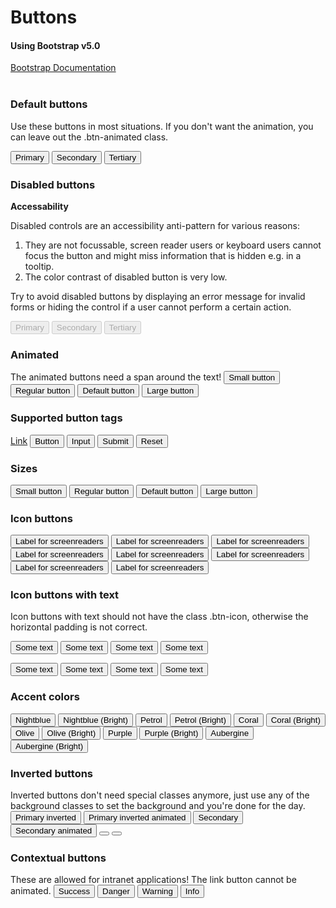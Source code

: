 
<Meta title="Design System/Button" />


# Buttons
#### Using Bootstrap v5.0
[Bootstrap Documentation](https://getbootstrap.com/docs/5.0/components/buttons/)
<br/>
<br/>

### Default buttons

Use these buttons in most situations. If you don't want the animation, you can leave out the .btn-animated class.
<Canvas>
<div class="p-regular flex-wrap d-flex gap-regular">
  <button class="btn btn-primary btn-animated"><span>Primary</span></button>
  <button class="btn btn-secondary btn-animated"><span>Secondary</span></button>
  <button class="btn btn-link">Tertiary</button>
</div>
</Canvas>

### Disabled buttons

**Accessability**

Disabled controls are an accessibility anti-pattern for various reasons:

1. They are not focussable, screen reader users or keyboard users cannot focus the button and might miss information that is hidden e.g. in a tooltip.
2. The color contrast of disabled button is very low.

Try to avoid disabled buttons by displaying an error message for invalid forms or hiding the control if a user cannot perform a certain action.

<Canvas>
<div class="p-regular d-flex flex-wrap gap-regular">
  <button disabled="" class="btn btn-primary btn-animated">
    <span>Primary</span>
  </button>
  <button disabled="" class="btn btn-secondary btn-animated">
    <span>Secondary</span>
  </button>
  <button disabled="" class="btn btn-link">Tertiary</button>
</div>
</Canvas>


### Animated

The animated buttons need a span around the text!
<Canvas>
<button type="button" class="btn btn-primary btn-sm btn-animated">
<span>Small button</span>
</button>
<button type="button" class="btn btn-primary btn-rg btn-animated">
<span>Regular button</span>
</button>
<button type="button" class="btn btn-primary btn-md btn-animated">
<span>Default button</span>
</button>
<button type="button" class="btn btn-primary btn-lg btn-animated">
<span>Large button</span>
</button>
</Canvas>



### Supported button tags
<Canvas>
<a href="#" role="button" class="btn btn-primary">Link</a>
<button type="submit" class="btn btn-primary">Button</button>
<input type="button" value="Input" class="btn btn-primary" />
<input type="submit" value="Submit" class="btn btn-primary" />
<input type="reset" value="Reset" class="btn btn-primary" />
</Canvas>


### Sizes
<Canvas>
<button type="button" class="btn btn-primary btn-sm">Small button</button>
<button type="button" class="btn btn-primary btn-rg">Regular button</button>
<button type="button" class="btn btn-primary btn-md">Default button</button>
<button type="button" class="btn btn-primary btn-lg">Large button</button>
</Canvas> 


### Icon buttons
<Canvas>
<button type="button" class="btn btn-default btn-icon btn-sm">
<i class="pi pi-3193"></i>
<span class="sr-only">Label for screenreaders</span>
</button>
<button type="button" class="btn btn-default btn-icon btn-rg">
<i class="pi pi-3193"></i>
<span class="sr-only">Label for screenreaders</span>
</button>
<button type="button" class="btn btn-default btn-icon btn-md">
<i class="pi pi-3193"></i>
<span class="sr-only">Label for screenreaders</span>
</button>
<button type="button" class="btn btn-default btn-icon btn-lg">
<i class="pi pi-3193"></i>
<span class="sr-only">Label for screenreaders</span>
</button>
<button type="button" class="btn btn-primary btn-icon btn-sm">
<i class="pi pi-3193"></i>
<span class="sr-only">Label for screenreaders</span>
</button>
<button type="button" class="btn btn-primary btn-icon btn-rg">
<i class="pi pi-3193"></i>
<span class="sr-only">Label for screenreaders</span>
</button>
<button type="button" class="btn btn-primary btn-icon btn-md">
<i class="pi pi-3193"></i>
<span class="sr-only">Label for screenreaders</span>
</button>
<button type="button" class="btn btn-primary btn-icon btn-lg">
<i class="pi pi-3193"></i>
<span class="sr-only">Label for screenreaders</span>
</button>
</Canvas>


### Icon buttons with text

Icon buttons with text should not have the class .btn-icon, otherwise the horizontal padding is not correct.
<Canvas>
<p class="d-flex align-items-center gap-small-r">
<button type="button" class="btn btn-icon btn-default btn-sm">
    <i class="pi pi-3193"></i>
    <span>Some text</span>
</button>
<button type="button" class="btn btn-icon btn-default btn-rg">
    <i class="pi pi-3193"></i>
    <span>Some text</span>
</button>
<button type="button" class="btn btn-icon btn-default btn-md">
    <i class="pi pi-3193"></i>
    <span>Some text</span>
</button>
<button type="button" class="btn btn-icon btn-default btn-lg">
    <i class="pi pi-3193"></i>
    <span>Some text</span>
</button>
</p>
<p class="d-flex align-items-center gap-small-r">
<button type="button" class="btn btn-icon btn-primary btn-sm">
    <span>Some text</span>
    <i class="pi pi-3193"></i>
</button>
<button type="button" class="btn btn-icon btn-primary btn-rg">
    <span>Some text</span>
    <i class="pi pi-3193"></i>
</button>
<button type="button" class="btn btn-icon btn-primary btn-md">
    <span>Some text</span>
    <i class="pi pi-3193"></i>
</button>
<button type="button" class="btn btn-icon btn-primary btn-lg">
    <span>Some text</span>
    <i class="pi pi-3193"></i>
</button>
</p>
</Canvas>


### Accent colors
<Canvas>
<button type="button" class="btn btn-nightblue btn-animated">
<span>Nightblue</span>
</button>
<button type="button" class="btn btn-nightblue-bright btn-animated">
<span>Nightblue (Bright)</span>
</button>
<button type="button" class="btn btn-petrol btn-animated">
<span>Petrol</span>
</button>
<button type="button" class="btn btn-petrol-bright btn-animated">
<span>Petrol (Bright)</span>
</button>
<button type="button" class="btn btn-coral btn-animated">
<span>Coral</span>
</button>
<button type="button" class="btn btn-coral-bright btn-animated">
<span>Coral (Bright)</span>
</button>
<button type="button" class="btn btn-olive btn-animated">
<span>Olive</span>
</button>
<button type="button" class="btn btn-olive-bright btn-animated">
<span>Olive (Bright)</span>
</button>
<button type="button" class="btn btn-purple btn-animated">
<span>Purple</span>
</button>
<button type="button" class="btn btn-purple-bright btn-animated">
<span>Purple (Bright)</span>
</button>
<button type="button" class="btn btn-aubergine btn-animated">
<span>Aubergine</span>
</button>
<button type="button" class="btn btn-aubergine-bright btn-animated">
<span>Aubergine (Bright)</span>
</button>
</Canvas>


### Inverted buttons

Inverted buttons don't need special classes anymore, just use any of the background classes to set the background and you're done for the day.
<Canvas>
<button type="button" class="btn btn-primary btn-inverted">
Primary inverted
</button>
<button type="button" class="btn btn-primary btn-inverted btn-animated">
<span>Primary inverted animated</span>
</button>
<button type="button" class="btn btn-default btn-inverted">Secondary</button>
<button type="button" class="btn btn-default btn-inverted btn-animated">
<span>Secondary animated</span>
</button>
<button type="button" class="btn btn-primary btn-icon btn-inverted">
<i class="pi pi-3193"></i>
</button>
<button type="button" class="btn btn-secondary btn-inverted btn-icon">
<i class="pi pi-3193"></i>
</button>
</Canvas>

### Contextual buttons

These are allowed for intranet applications! The link button cannot be animated.
<Canvas>
<button type="button" class="btn btn-success btn-animated">
<span>Success</span>
</button>
<button type="button" class="btn btn-danger btn-animated">
<span>Danger</span>
</button>
<button type="button" class="btn btn-warning btn-animated">
<span>Warning</span>
</button>
<button type="button" class="btn btn-info btn-animated">
<span>Info</span>
</button>
</Canvas>